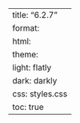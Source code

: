 ---
title: "6.2.7"
format:
    html:
        theme:
            light: flatly
            dark: darkly
        css: styles.css
        toc: true
---